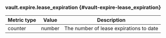 ### vault.expire.lease_expiration {#vault-expire-lease_expiration}

Metric type | Value   | Description
----------- | ------- | -----------
counter     | number  | The number of lease expirations to date
